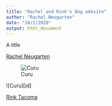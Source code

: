 ```yaml
---
title: "Rachel and Rink's Dog website"
author: "Rachel Neugarten"
date: "10/2/2020"
output: html_document
---
```


A title

[Rachel Neugarten](https://github.com/raenb0)

![Curu](C:/Users/raenb/Pictures/Curu/Curu_snow.jpg)


![Curu][id]


[Rink Tacoma](https://github.com/rt464)


